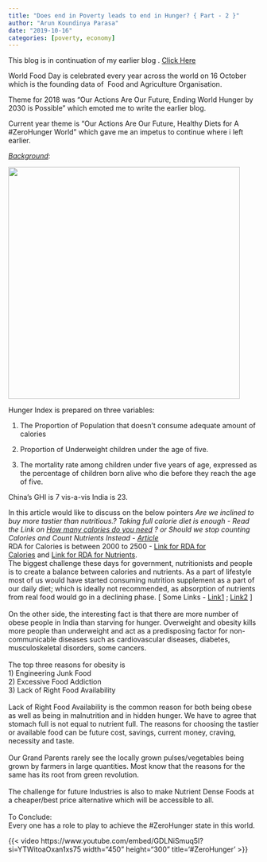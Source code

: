 ```yaml
---
title: "Does end in Poverty leads to end in Hunger? { Part - 2 }"
author: "Arun Koundinya Parasa"
date: "2019-10-16"
categories: [poverty, economy]
---
```


This blog is in continuation of my earlier blog . [Click Here](https://arunkoundinya.github.io/CanvassAndAnalyze/posts/poverty-part1/)

World Food Day is celebrated every year across the world on 16 October which is the founding data of  Food and Agriculture Organisation.

Theme for 2018 was “Our Actions Are Our Future, Ending World Hunger by 2030 is Possible” which emoted me to write the earlier blog.

Current year theme is "Our Actions Are Our Future, Healthy Diets for A #ZeroHunger World" which gave me an impetus to continue where i left earlier.

[*Background*]{.underline}:

![](hungerindex.png){fig-align="center" width="466"}

Hunger Index is prepared on three variables:

1.  The Proportion of Population that doesn't consume adequate amount of calories

2.  Proportion of Underweight children under the age of five.

3.  The mortality rate among children under five years of age, expressed as the percentage of children born alive who die before they reach the age of five.

China's GHI is 7 vis-a-vis India is 23.

In this article would like to discuss on the below pointers *Are we inclined to buy more tastier than nutritious.?* *Taking full calorie diet is enough - Read the Link on [How many calories do you need](https://www.medicalnewstoday.com/articles/263028.php) ?* *or* *Should we stop counting Calories and Count Nutrients Instead - [Article](https://www.huffingtonpost.com.au/2016/10/11/why-you-should-stop-counting-calories-and-count-nutrients-inste_a_21475199/)*\
RDA for Calories is between 2000 to 2500 - [Link for RDA for Calories](https://health.gov/dietaryguidelines/2015/guidelines/appendix-2/) and [Link for RDA for Nutrients](https://health.gov/dietaryguidelines/2015/guidelines/appendix-7/).\
The biggest challenge these days for government, nutritionists and people is to create a balance between calories and nutrients. As a part of lifestyle most of us would have started consuming nutrition supplement as a part of our daily diet; which is ideally not recommended, as absorption of nutrients from real food would go in a declining phase. \[ Some Links - [Link1](https://www.heart.org/en/healthy-living/healthy-eating/eat-smart/nutrition-basics/vitamin-supplements-hype-or-help-for-healthy-eating) ; [Link2](https://www.health.harvard.edu/staying-healthy/dietary-supplements-do-they-help-or-hurt) \]\
\
On the other side, the interesting fact is that there are more number of obese people in India than starving for hunger. Overweight and obesity kills more people than underweight and act as a predisposing factor for non-communicable diseases such as cardiovascular diseases, diabetes, musculoskeletal disorders, some cancers.\
\
The top three reasons for obesity is\
1) Engineering Junk Food\
2) Excessive Food Addiction\
3) Lack of Right Food Availability\
\
Lack of Right Food Availability is the common reason for both being obese as well as being in malnutrition and in hidden hunger. We have to agree that stomach full is not equal to nutrient full. The reasons for choosing the tastier or available food can be future cost, savings, current money, craving, necessity and taste.\
\
Our Grand Parents rarely see the locally grown pulses/vegetables being grown by farmers in large quantities. Most know that the reasons for the same has its root from green revolution.\
\
The challenge for future Industries is also to make Nutrient Dense Foods at a cheaper/best price alternative which will be accessible to all.\
\
To Conclude:\
Every one has a role to play to achieve the #ZeroHunger state in this world.

{{< video https://www.youtube.com/embed/GDLNiSmuq5I?si=YTWitoaOxan1xs75 width="450" height="300" title='#ZeroHunger' >}}